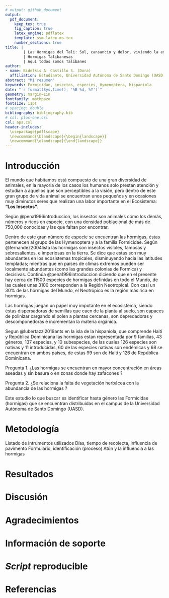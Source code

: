 ```yaml
---
# output: github_document
output: 
  pdf_document:
    keep_tex: true
    fig_caption: true
    latex_engine: pdflatex
    template: svm-latex-ms.tex
    number_sections: true
title: | 
        | Las Hormigas del Tali: Sol, cansancio y dolor, viviendo la experiencia.
        | Hormigas Talibanesas 
        | Aquí todos somos Talibanes 
author:
- name: Bidelkis A. Castillo S. (Dora)
  affiliation: Estudiante, Universidad Autónoma de Santo Domingo (UASD)
abstract: "Mi resumen"
keywords: Formicidae, insectos, especies, Hymenoptera, hispaniola 
date: "`r format(Sys.time(), '%B %d, %Y')`"
geometry: margin=1in
fontfamily: mathpazo
fontsize: 11pt
# spacing: double
bibliography: bibliography.bib
# csl: plos-one.csl
csl: apa.csl
header-includes:
  \usepackage{pdflscape}
  \newcommand{\blandscape}{\begin{landscape}}
  \newcommand{\elandscape}{\end{landscape}}
---
```


# Introducción

El mundo que habitamos está compuesto de una gran diversidad de animales, en la mayoria de los casos los humanos solo prestan atención y estudian a aquellos que son perceptibles a la visión, pero dentro de este gran grupo de vida animal se encuentran unos pequeños y en ocasiones muy diminutos seres que realizan una labor importante en el Ecosistema: **"Los Insectos"**. 


Según @pena1996introduccion, los insectos son animales como los demás, números y ricos en especie, con una densidad poblacional de más de 750,000 conocidas y las que faltan por encontrar. 


Dentro de este gran número de especie se encuentran las hormigas, éstas pertenecen al grupo de las Hymenoptera y a la familia Formicidae. Según @fernandez2004lista las hormigas son insectos visibles, famosas y sobresalientes, e imperiosas en la tierra. Se dice que estas son muy abundantes en los ecosistemas tropicales, disminuyendo hacia las latitudes templadas; mientras que en países de climas extremos pueden ser localmente abundantes (como las grandes colonias de Formica) y decisivas. Continúa @pena1996introduccion diciendo que en el presente hay cerca de 11500 especies de hormigas definidas en todo el Mundo, de las cuales unas 3100 corresponden a la Región Neotropical. Con casi un 30% de las hormigas del Mundo, el Neotrópico es la región más rica en hormigas.


Las hormigas juegan un papel muy impotante en el ecosistema, siendo éstas dispersadoras de semillas que caen de la planta al suelo, son capaces de polinizar cargando el polen a plantas cercanas, son depredadoras y descomponedoras e incrementan la materia orgánica.


Segun @lubertazzi2019ants en la isla de la hispaniola, que comprende Haití y República Dominicana las hormigas estan representada por 9 familias, 43 géneros, 137 especies, y 10 subespecies, de las cuales 126 especies son nativas y 11 introducidas, 60 de las especies nativas son endémicas  y 68 se encuentran en ambos países, de estas 99 son de Haiti y 126 de República Dominicana.

Pregunta 1. ¿Las hormigas se encuentran en mayor concentración en áreas aseadas y sin basura o en zonas donde hay zafacones ?

Pregunta 2. ¿Se relaciona la falta de vegetación herbácea con la abundancia de las hormigas ?

Este estudio lo que buscar es identificar hasta género las Formicidae (hormigas) que se encuentran distribuidas en el campus de la Universidad Autónoma de Santo Domingo (UASD).


# Metodología

Listado de intrumentos utilizados
Días, tiempo de recolecta, influencia de pavimento
Formulario, identificación (proceso)
Atún y la influencia a las hormigas 


# Resultados

\ldots

# Discusión

# Agradecimientos

# Información de soporte

\ldots

# *Script* reproducible

\ldots

# Referencias
